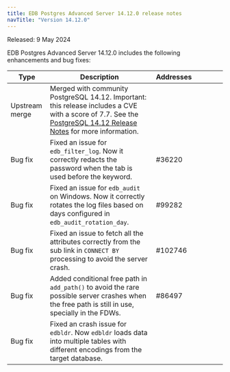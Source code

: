 ```yaml
---
title: EDB Postgres Advanced Server 14.12.0 release notes
navTitle: "Version 14.12.0"
---
```


Released: 9 May 2024

EDB Postgres Advanced Server 14.12.0 includes the following enhancements and bug fixes:

| Type              | Description                                                                                                                                                                                                     | Addresses&nbsp;&nbsp;&nbsp;&nbsp;&nbsp;&nbsp;&nbsp;&nbsp;&nbsp;&nbsp;&nbsp;&nbsp;&nbsp;&nbsp;&nbsp; |
|-------------------|-----------------------------------------------------------------------------------------------------------------------------------------------------------------------------------------------------------------|-----------------------------------------------------------------------------------------------------|
| Upstream merge    | Merged with community PostgreSQL 14.12. Important: this release includes a CVE with a score of 7.7. See the [PostgreSQL 14.12 Release Notes](https://www.postgresql.org/docs/release/14.12/) for more information. |                                                                                                     |
| Bug&nbsp;fix      | Fixed an issue for `edb_filter_log`. Now it correctly redacts the password when the tab is used before the keyword.                                                                                             | #36220                                                                                              |
| Bug&nbsp;fix      | Fixed an issue for `edb_audit` on Windows. Now it correctly rotates the log files based on days configured in `edb_audit_rotation_day`.                                                                         | #99282                                                                                              |
| Bug&nbsp;fix      | Fixed an issue to fetch all the attributes correctly from the sub link in `CONNECT BY` processing to avoid the server crash.                                                                                    | #102746                                                                                             |
| Bug&nbsp;fix      | Added conditional free path in `add_path()` to avoid the rare possible server crashes when the free path is still in use, specially in the FDWs.                                                                | #86497                                                                                              |
| Bug&nbsp;fix      | Fixed an crash issue for `edbldr`. Now `edbldr` loads data into multiple tables with different encodings from the target database.                                                                              |                                                                                                     |
